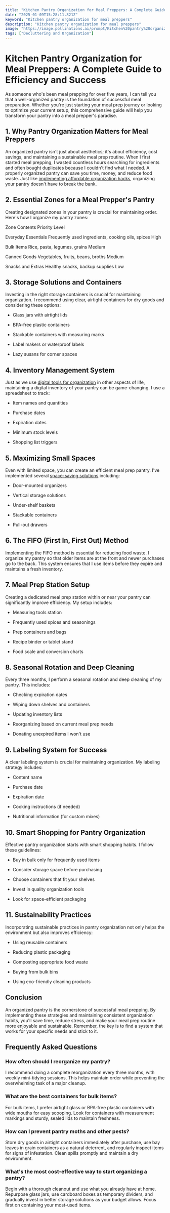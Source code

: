 ```yaml
---
title: "Kitchen Pantry Organization for Meal Preppers: A Complete Guide to Efficiency and Success"
date: "2025-01-09T15:28:11.821Z"
keyword: "Kitchen pantry organization for meal preppers"
description: "Kitchen pantry organization for meal preppers"
image: "https://image.pollinations.ai/prompt/Kitchen%20pantry%20organization%20for%20meal%20preppers%2C%20realistic%20photo%2C%20high%20quality%2C%204k?width=1024&height=1024&nologo=true"
tags: ["Decluttering and Organization"]
---
```


# Kitchen Pantry Organization for Meal Preppers: A Complete Guide to Efficiency and Success


As someone who's been meal prepping for over five years, I can tell you that a well-organized pantry is the foundation of successful meal preparation. Whether you're just starting your meal prep journey or looking to optimize your current setup, this comprehensive guide will help you transform your pantry into a meal prepper's paradise.



## 1. Why Pantry Organization Matters for Meal Preppers


An organized pantry isn't just about aesthetics; it's about efficiency, cost savings, and maintaining a sustainable meal prep routine. When I first started meal prepping, I wasted countless hours searching for ingredients and often bought duplicates because I couldn't find what I needed. A properly organized pantry can save you time, money, and reduce food waste. Just like [implementing affordable organization hacks](https://productivityprospect.com/blog/affordable-home-organization-hacks-for-tight-budgets/), organizing your pantry doesn't have to break the bank.



## 2. Essential Zones for a Meal Prepper's Pantry


Creating designated zones in your pantry is crucial for maintaining order. Here's how I organize my pantry zones:





Zone
Contents
Priority Level


Everyday Essentials
Frequently used ingredients, cooking oils, spices
High


Bulk Items
Rice, pasta, legumes, grains
Medium


Canned Goods
Vegetables, fruits, beans, broths
Medium


Snacks and Extras
Healthy snacks, backup supplies
Low





## 3. Storage Solutions and Containers


Investing in the right storage containers is crucial for maintaining organization. I recommend using clear, airtight containers for dry goods and considering these options:




- Glass jars with airtight lids

- BPA-free plastic containers

- Stackable containers with measuring marks

- Label makers or waterproof labels

- Lazy susans for corner spaces



## 4. Inventory Management System


Just as we use [digital tools for organization](https://productivityprospect.com/blog/best-tools-for-digital-decluttering-and-organization/) in other aspects of life, maintaining a digital inventory of your pantry can be game-changing. I use a spreadsheet to track:




- Item names and quantities

- Purchase dates

- Expiration dates

- Minimum stock levels

- Shopping list triggers



## 5. Maximizing Small Spaces


Even with limited space, you can create an efficient meal prep pantry. I've implemented several [space-saving solutions](https://productivityprospect.com/blog/budget-friendly-home-organization-tips-for-small-spaces/) including:




- Door-mounted organizers

- Vertical storage solutions

- Under-shelf baskets

- Stackable containers

- Pull-out drawers



## 6. The FIFO (First In, First Out) Method


Implementing the FIFO method is essential for reducing food waste. I organize my pantry so that older items are at the front and newer purchases go to the back. This system ensures that I use items before they expire and maintains a fresh inventory.



## 7. Meal Prep Station Setup


Creating a dedicated meal prep station within or near your pantry can significantly improve efficiency. My setup includes:




- Measuring tools station

- Frequently used spices and seasonings

- Prep containers and bags

- Recipe binder or tablet stand

- Food scale and conversion charts



## 8. Seasonal Rotation and Deep Cleaning


Every three months, I perform a seasonal rotation and deep cleaning of my pantry. This includes:




- Checking expiration dates

- Wiping down shelves and containers

- Updating inventory lists

- Reorganizing based on current meal prep needs

- Donating unexpired items I won't use



## 9. Labeling System for Success


A clear labeling system is crucial for maintaining organization. My labeling strategy includes:




- Content name

- Purchase date

- Expiration date

- Cooking instructions (if needed)

- Nutritional information (for custom mixes)



## 10. Smart Shopping for Pantry Organization


Effective pantry organization starts with smart shopping habits. I follow these guidelines:




- Buy in bulk only for frequently used items

- Consider storage space before purchasing

- Choose containers that fit your shelves

- Invest in quality organization tools

- Look for space-efficient packaging



## 11. Sustainability Practices


Incorporating sustainable practices in pantry organization not only helps the environment but also improves efficiency:




- Using reusable containers

- Reducing plastic packaging

- Composting appropriate food waste

- Buying from bulk bins

- Using eco-friendly cleaning products



## Conclusion


An organized pantry is the cornerstone of successful meal prepping. By implementing these strategies and maintaining consistent organization habits, you'll save time, reduce stress, and make your meal prep routine more enjoyable and sustainable. Remember, the key is to find a system that works for your specific needs and stick to it.



## Frequently Asked Questions


### How often should I reorganize my pantry?

I recommend doing a complete reorganization every three months, with weekly mini-tidying sessions. This helps maintain order while preventing the overwhelming task of a major cleanup.



### What are the best containers for bulk items?

For bulk items, I prefer airtight glass or BPA-free plastic containers with wide mouths for easy scooping. Look for containers with measurement markings and sturdy, sealed lids to maintain freshness.



### How can I prevent pantry moths and other pests?

Store dry goods in airtight containers immediately after purchase, use bay leaves in grain containers as a natural deterrent, and regularly inspect items for signs of infestation. Clean spills promptly and maintain a dry environment.



### What's the most cost-effective way to start organizing a pantry?

Begin with a thorough cleanout and use what you already have at home. Repurpose glass jars, use cardboard boxes as temporary dividers, and gradually invest in better storage solutions as your budget allows. Focus first on containing your most-used items.

